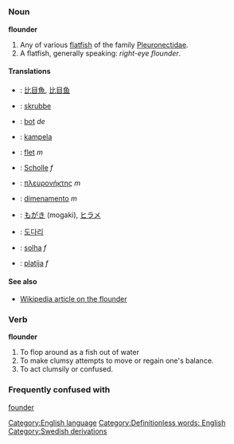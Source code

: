 =={{en}}==
[[Category:English language]]
===Noun===
'''flounder'''<!-- same singular and plural? --><!-- both uncountable and countable, methinks --[[User:Vladisdead|Vladisdead]] 04:09, 30 Sep 2004 (UTC) -->

# Any of various [[flatfish]] of the family [[Pleuronectidae]].
# A flatfish, generally speaking: ''right-eye flounder''.

====Translations====
*{{zh}}: [[比目魚]], [[比目鱼]]
*{{da}}: [[skrubbe]]
*{{nl}}: [[bot]] ''de''
*{{fi}}: [[kampela]]
*{{fr}}: [[flet]] ''m''
*{{de}}: [[Scholle]] ''f''
*{{el}}: [[πλευρονήκτης]] ''m''
*{{it}}: [[dimenamento]] ''m''
*{{ja}}: [[もがき]] (mogaki), [[ヒラメ]]
*{{ko}}: [[도다리]]
*{{pt}}: [[solha]] ''f''
*{{es}}: [[platija]] ''f''
====See also====
*[[w:Flounder|Wikipedia article on the flounder]]
===Verb===
'''flounder'''

# To flop around as a fish out of water
# To make clumsy attempts to move or regain one's balance.
# To act clumsily or confused.
===Frequently confused with===
[[founder]]

[[Category:Definitionless words: English]]
[[Category:Swedish derivations]]